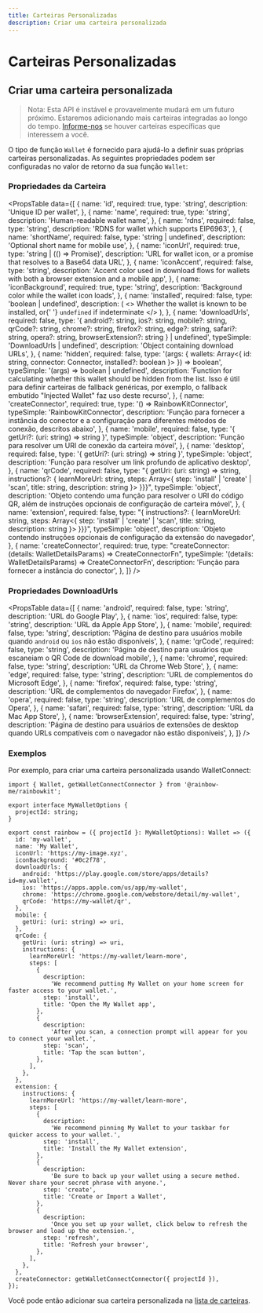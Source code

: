 ```yaml
---
title: Carteiras Personalizadas
description: Criar uma carteira personalizada
---
```


# Carteiras Personalizadas

## Criar uma carteira personalizada

> Nota: Esta API é instável e provavelmente mudará em um futuro próximo. Estaremos adicionando mais carteiras integradas ao longo do tempo. [Informe-nos](https://github.com/rainbow-me/rainbowkit/issues) se houver carteiras específicas que interessem a você.

O tipo de função `Wallet` é fornecido para ajudá-lo a definir suas próprias carteiras personalizadas. As seguintes propriedades podem ser configuradas no valor de retorno da sua função `Wallet`:

### Propriedades da Carteira

<PropsTable
  data={[
    {
      name: 'id',
      required: true,
      type: 'string',
      description: 'Unique ID per wallet',
    },
    {
      name: 'name',
      required: true,
      type: 'string',
      description: 'Human-readable wallet name',
    },
    {
      name: 'rdns',
      required: false,
      type: 'string',
      description: 'RDNS for wallet which supports EIP6963',
    },
    {
      name: 'shortName',
      required: false,
      type: 'string | undefined',
      description: 'Optional short name for mobile use',
    },
    {
      name: 'iconUrl',
      required: true,
      type: 'string | (() => Promise<string>)',
      description:
        'URL for wallet icon, or a promise that resolves to a Base64 data URL',
    },
    {
      name: 'iconAccent',
      required: false,
      type: 'string',
      description:
        'Accent color used in download flows for wallets with both a browser extension and a mobile app',
    },
    {
      name: 'iconBackground',
      required: true,
      type: 'string',
      description: 'Background color while the wallet icon loads',
    },
    {
      name: 'installed',
      required: false,
      type: 'boolean | undefined',
      description: (
        <>
          Whether the wallet is known to be installed, or{' '}
          <code>undefined</code> if indeterminate
        </>
      ),
    },
    {
      name: 'downloadUrls',
      required: false,
      type: '{ android?: string, ios?: string, mobile?: string, qrCode?: string, chrome?: string, firefox?: string, edge?: string, safari?: string, opera?: string, browserExtension?: string } | undefined',
      typeSimple: 'DownloadUrls | undefined',
      description: 'Object containing download URLs',
    },
    {
      name: 'hidden',
      required: false,
      type: '(args: { wallets: Array<{ id: string, connector: Connector, installed?: boolean }> }) => boolean',
      typeSimple: '(args) => boolean | undefined',
      description:
        'Function for calculating whether this wallet should be hidden from the list. Isso é útil para definir carteiras de fallback genéricas, por exemplo, o fallback embutido "Injected Wallet" faz uso deste recurso',
    },
    {
      name: 'createConnector',
      required: true,
      type: '() => RainbowKitConnector',
      typeSimple: 'RainbowKitConnector',
      description:
        'Função para fornecer a instância do conector e a configuração para diferentes métodos de conexão, descritos abaixo',
    },
    {
      name: 'mobile',
      required: false,
      type: '{ getUri?: (uri: string) => string }',
      typeSimple: 'object',
      description:
        'Função para resolver um URI de conexão da carteira móvel',
    },
    {
      name: 'desktop',
      required: false,
      type: '{ getUri?: (uri: string) => string }',
      typeSimple: 'object',
      description: 'Função para resolver um link profundo de aplicativo desktop',
    },
    {
      name: 'qrCode',
      required: false,
      type: "{ getUri: (uri: string) => string, instructions?: { learnMoreUrl: string, steps: Array<{ step: 'install' | 'create' | 'scan', title: string, description: string }> }}}",
      typeSimple: 'object',
      description:
        'Objeto contendo uma função para resolver o URI do código QR, além de instruções opcionais de configuração de carteira móvel',
    },
    {
      name: 'extension',
      required: false,
      type: "{ instructions?: { learnMoreUrl: string, steps: Array<{ step: 'install' | 'create' | 'scan', title: string, description: string }> }}}",
      typeSimple: 'object',
      description:
        'Objeto contendo instruções opcionais de configuração da extensão do navegador',
    },
    {
      name: 'createConnector',
      required: true,
      type: "createConnector: (details: WalletDetailsParams) => CreateConnectorFn",
      typeSimple: '(details: WalletDetailsParams) => CreateConnectorFn',
      description: 'Função para fornecer a instância do conector',
    },
  ]}
/>

### Propriedades DownloadUrls

<PropsTable
  data={[
    {
      name: 'android',
      required: false,
      type: 'string',
      description: 'URL do Google Play',
    },
    {
      name: 'ios',
      required: false,
      type: 'string',
      description: 'URL da Apple App Store',
    },
    {
      name: 'mobile',
      required: false,
      type: 'string',
      description:
        'Página de destino para usuários mobile quando `android` ou `ios` não estão disponíveis',
    },
    {
      name: 'qrCode',
      required: false,
      type: 'string',
      description:
        'Página de destino para usuários que escaneiam o QR Code de download mobile',
    },
    {
      name: 'chrome',
      required: false,
      type: 'string',
      description: 'URL da Chrome Web Store',
    },
    {
      name: 'edge',
      required: false,
      type: 'string',
      description: 'URL de complementos do Microsoft Edge',
    },
    {
      name: 'firefox',
      required: false,
      type: 'string',
      description: 'URL de complementos do navegador Firefox',
    },
    {
      name: 'opera',
      required: false,
      type: 'string',
      description: 'URL de complementos do Opera',
    },
    {
      name: 'safari',
      required: false,
      type: 'string',
      description: 'URL da Mac App Store',
    },
    {
      name: 'browserExtension',
      required: false,
      type: 'string',
      description:
        'Página de destino para usuários de extensões de desktop quando URLs compatíveis com o navegador não estão disponíveis',
    },
  ]}
/>

### Exemplos

Por exemplo, para criar uma carteira personalizada usando WalletConnect:

```tsx
import { Wallet, getWalletConnectConnector } from '@rainbow-me/rainbowkit';

export interface MyWalletOptions {
  projectId: string;
}

export const rainbow = ({ projectId }: MyWalletOptions): Wallet => ({
  id: 'my-wallet',
  name: 'My Wallet',
  iconUrl: 'https://my-image.xyz',
  iconBackground: '#0c2f78',
  downloadUrls: {
    android: 'https://play.google.com/store/apps/details?id=my.wallet',
    ios: 'https://apps.apple.com/us/app/my-wallet',
    chrome: 'https://chrome.google.com/webstore/detail/my-wallet',
    qrCode: 'https://my-wallet/qr',
  },
  mobile: {
    getUri: (uri: string) => uri,
  },
  qrCode: {
    getUri: (uri: string) => uri,
    instructions: {
      learnMoreUrl: 'https://my-wallet/learn-more',
      steps: [
        {
          description:
            'We recommend putting My Wallet on your home screen for faster access to your wallet.',
          step: 'install',
          title: 'Open the My Wallet app',
        },
        {
          description:
            'After you scan, a connection prompt will appear for you to connect your wallet.',
          step: 'scan',
          title: 'Tap the scan button',
        },
      ],
    },
  },
  extension: {
    instructions: {
      learnMoreUrl: 'https://my-wallet/learn-more',
      steps: [
        {
          description:
            'We recommend pinning My Wallet to your taskbar for quicker access to your wallet.',
          step: 'install',
          title: 'Install the My Wallet extension',
        },
        {
          description:
            'Be sure to back up your wallet using a secure method. Never share your secret phrase with anyone.',
          step: 'create',
          title: 'Create or Import a Wallet',
        },
        {
          description:
            'Once you set up your wallet, click below to refresh the browser and load up the extension.',
          step: 'refresh',
          title: 'Refresh your browser',
        },
      ],
    },
  },
  createConnector: getWalletConnectConnector({ projectId }),
});
```

Você pode então adicionar sua carteira personalizada na [lista de carteiras](/docs/custom-wallet-list).
